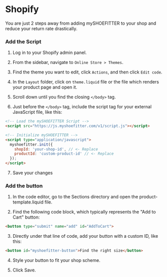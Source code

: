 # Shopify
 
You are just 2 steps away from adding mySHOEFITTER to your shop and reduce your return rate drastically.

### Add the Script

1. Log in to your Shopify admin panel.

2. From the sidebar, navigate to `Online Store > Themes`.

3. Find the theme you want to edit, click `Actions`, and then click `Edit code`.

4. In the `Layout` folder, click on `theme.liquid` file or the file which renders your product page and open it.

5. Scroll down until you find the closing `</body>` tag.

6. Just before the `</body>` tag, include the script tag for your external JavaScript file, like this:

```html filename="index.html" copy
<!-- Load the mySHOEFITTER Script -->
<script src="https://js.myshoefitter.com/v1/script.js"></script>

<!-- Initialize mySHOEFITTER -->
<script type="application/javascript">
  myshoefitter.init({
    shopId: 'your-shop-id', // <- Replace
    productId: 'custom-product-id' // <- Replace
  });
</script>
```

7. Save your changes


### Add the button

1. In the code editor, go to the Sections directory and open the product-template.liquid file.

2. Find the following code block, which typically represents the "Add to Cart" button:

```html filename="index.html" {3} copy
<button type="submit" name="add" id="AddToCart">
```

3. Directly under that line of code, add your button with a custom ID, like this:

```html filename="index.html" {3} copy
<button id="myshoefitter-button">Find the right size</button>
```

4. Style your button to fit your shop scheme.

5. Click Save.
